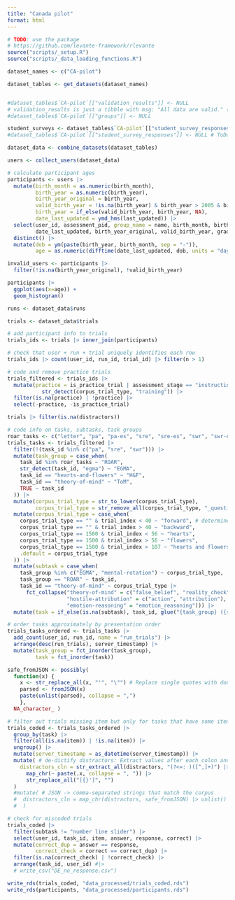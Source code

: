 ```yaml
---
title: "Canada pilot"
format: html
---
```

  
```r
# TODO: use the package
# https://github.com/levante-framework/rlevante
source("scripts/_setup.R")
source("scripts/_data_loading_functions.R")
```

```r
dataset_names <- c("CA-pilot")

dataset_tables <- get_datasets(dataset_names)


#dataset_tables$`CA-pilot`[["validation_results"]] <- NULL 
# validation_results is just a tibble with msg: "All data are valid." (at the moment, at least)
#dataset_tables$`CA-pilot`[["groups"]] <- NULL 

student_surveys <- dataset_tables$`CA-pilot`[["student_survey_responses"]] 
#dataset_tables$`CA-pilot`[["student_survey_responses"]] <- NULL # ToDo: figure out how to parse & save surveys

dataset_data <- combine_datasets(dataset_tables)
```

```r
users <- collect_users(dataset_data)

# calculate participant ages
participants <- users |>
  mutate(birth_month = as.numeric(birth_month),
         birth_year = as.numeric(birth_year),
         birth_year_original = birth_year,
         valid_birth_year = !is.na(birth_year) & birth_year > 2005 & birth_year < 2023,
         birth_year = if_else(valid_birth_year, birth_year, NA),
         date_last_updated = ymd_hms(last_updated)) |>
  select(user_id, assessment_pid, group_name = name, birth_month, birth_year, # what about assessment_uid ?
         date_last_updated, birth_year_original, valid_birth_year, grade) |>
  distinct() |>
  mutate(dob = ym(paste(birth_year, birth_month, sep = "-")),
         age = as.numeric(difftime(date_last_updated, dob, units = "days")) / 365.25)

invalid_users <- participants |>
  filter(!is.na(birth_year_original), !valid_birth_year)
```

```r
participants |>
  ggplot(aes(x=age)) +
  geom_histogram()
```


```r
runs <- dataset_data$runs
```

```r
trials <- dataset_data$trials

# add participant info to trials
trials_ids <- trials |> inner_join(participants)

# check that user + run + trial uniquely identifies each row
trials_ids |> count(user_id, run_id, trial_id) |> filter(n > 1)

# code and remove practice trials
trials_filtered <- trials_ids |>
  mutate(practice = is_practice_trial | assessment_stage == "instructions" |
           str_detect(corpus_trial_type, "training")) |>
  filter(is.na(practice) | !practice) |>
  select(-practice, -is_practice_trial)

trials |> filter(is.na(distractors)) 

# code info on tasks, subtasks, task groups
roar_tasks <- c("letter", "pa", "pa-es", "sre", "sre-es", "swr", "swr-es", "vocab")
trials_tasks <- trials_filtered |>
  filter(!(task_id %in% c("pa", "sre", "swr"))) |>
  mutate(task_group = case_when(
    task_id %in% roar_tasks ~ "ROAR",
    str_detect(task_id, "egma") ~ "EGMA",
    task_id == "hearts-and-flowers" ~ "H&F",
    task_id == "theory-of-mind" ~ "ToM",
    TRUE ~ task_id
  )) |>
  mutate(corpus_trial_type = str_to_lower(corpus_trial_type),
         corpus_trial_type = str_remove_all(corpus_trial_type, "_question$")) |>
  mutate(corpus_trial_type = case_when(
    corpus_trial_type == "" & trial_index < 40 ~ "forward", # determine based on index/order
    corpus_trial_type == "" & trial_index > 40 ~ "backward",
    corpus_trial_type == 1500 & trial_index < 56 ~ "hearts", 
    corpus_trial_type == 1500 & trial_index > 56 ~ "flowers", 
    corpus_trial_type == 1500 & trial_index > 107 ~ "hearts and flowers",
    .default = corpus_trial_type
  )) |>
  mutate(subtask = case_when(
    task_group %in% c("EGMA", "mental-rotation") ~ corpus_trial_type,
    task_group == "ROAR" ~ task_id,
    task_id == "theory-of-mind" ~ corpus_trial_type |>
      fct_collapse("theory-of-mind" = c("false_belief", "reality_check", "reference"),
                   "hostile-attribution" = c("action", "attribution"),
                   "emotion-reasoning" = "emotion_reasoning"))) |>
  mutate(task = if_else(is.na(subtask), task_id, glue("{task_group} ({subtask})")))

# order tasks approximately by presentation order
trials_tasks_ordered <- trials_tasks |>
  add_count(user_id, run_id, name = "run_trials") |>
  arrange(desc(run_trials), server_timestamp) |>
  mutate(task_group = fct_inorder(task_group),
         task = fct_inorder(task))

safe_fromJSON <- possibly(
  function(x) {
    x <- str_replace_all(x, "'", "\"") # Replace single quotes with double quotes
    parsed <- fromJSON(x)
    paste(unlist(parsed), collapse = ",") 
    }, 
  NA_character_ )

# filter out trials missing item but only for tasks that have some items
trials_coded <- trials_tasks_ordered |>
  group_by(task) |>
  filter(all(is.na(item)) | !is.na(item)) |>
  ungroup() |>
  mutate(server_timestamp = as_datetime(server_timestamp)) |>
  mutate( # de-dictify distractors: Extract values after each colon and space, up to comma
    distractors_cln = str_extract_all(distractors, "(?<=: )([^,]+)") |>  
      map_chr(~ paste(.x, collapse = ", ")) |>
      str_replace_all("[{}']", "") 
  )
  #mutate( # JSON -> comma-separated strings that match the corpus
  #  distractors_cln = map_chr(distractors, safe_fromJSON) |> unlist()
  #  )

# check for miscoded trials
trials_coded |>
  filter(subtask != "number line slider") |>
  select(user_id, task_id, item, answer, response, correct) |>
  mutate(correct_dup = answer == response,
         correct_check = correct == correct_dup) |>
  filter(is.na(correct_check) | !correct_check) |>
  arrange(task_id, user_id) #|>
  # write_csv("DE_no_response.csv")

write_rds(trials_coded, "data_processed/trials_coded.rds")
write_rds(participants, "data_processed/participants.rds")
```
